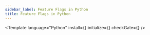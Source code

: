 ```yaml
---
sidebar_label: Feature Flags in Python
title: Feature Flags in Python
---
```




<Template
  language="Python"
  install={<Install />}
  initialize={<Initialize />}
  checkGate={<CheckGate />}
/>
